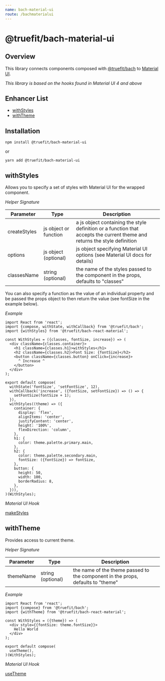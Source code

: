 ```yaml
---
name: bach-material-ui
route: /bachmaterialui
---
```


# @truefit/bach-material-ui

## Overview

This library connects components composed with [@truefit/bach](https://github.com/truefit/bach) to [Material UI](https://material-ui.com/).

_This library is based on the hooks found in Material UI 4 and above_

## Enhancer List

- [withStyles](/bachmaterialui#withstyles)
- [withTheme](/bachmaterialui#withtheme)

## Installation

```
npm install @truefit/bach-material-ui
```

or

```
yarn add @truefit/bach-material-ui
```

## withStyles

Allows you to specify a set of styles with Material UI for the wrapped component.

_Helper Signature_

| Parameter    | Type                  | Description                                                                                                               |
| ------------ | --------------------- | ------------------------------------------------------------------------------------------------------------------------- |
| createStyles | js object or function | a js object containing the style definition or a function that accepts the current theme and returns the style definition |
| options      | js object (optional)  | js object specifying Material UI options (see Material UI docs for details)                                               |
| classesName  | string (optional)     | the name of the styles passed to the component in the props, defaults to "classes"                                        |

You can also specify a function as the value of an individual property and be passed the props object to then return the value (see fontSize in the example below).

_Example_

```
import React from 'react';
import {compose, withState, withCallback} from '@truefit/bach';
import {withStyles} from '@truefit/bach-react-material';

const WithStyles = ({classes, fontSize, increase}) => (
  <div className={classes.container}>
    <h1 className={classes.h1}>withStyles</h1>
    <h2 className={classes.h2}>Font Size: {fontSize}</h2>
    <button className={classes.button} onClick={increase}>
      ^ Increase ^
    </button>
  </div>
);

export default compose(
  withState('fontSize', 'setFontSize', 12),
  withCallback('increase', ({fontSize, setFontSize}) => () => {
    setFontSize(fontSize + 1);
  }),
  withStyles((theme) => ({
    container: {
      display: 'flex',
      alignItems: 'center',
      justifyContent: 'center',
      height: '100%',
      flexDirection: 'column',
    },
    h1: {
      color: theme.palette.primary.main,
    },
    h2: {
      color: theme.palette.secondary.main,
      fontSize: ({fontSize}) => fontSize,
    },
    button: {
      height: 50,
      width: 100,
      borderRadius: 8,
    },
  })),
)(WithStyles);
```

_Material UI Hook_

[makeStyles](https://material-ui.com/styles/api/#makestyles-styles-options-hook)

## withTheme

Provides access to current theme.

_Helper Signature_

| Parameter | Type              | Description                                                                     |
| --------- | ----------------- | ------------------------------------------------------------------------------- |
| themeName | string (optional) | the name of the theme passed to the component in the props, defaults to "theme" |

_Example_

```
import React from 'react';
import {compose} from '@truefit/bach';
import {withTheme} from '@truefit/bach-react-material';

const WithStyles = ({theme}) => (
  <div style={{fontSize: theme.fontSize}}>
    Hello World
  </div>
);

export default compose(
  useTheme(),
)(WithStyles);
```

_Material UI Hook_

[useTheme](https://material-ui.com/styles/api/#usetheme-theme)
